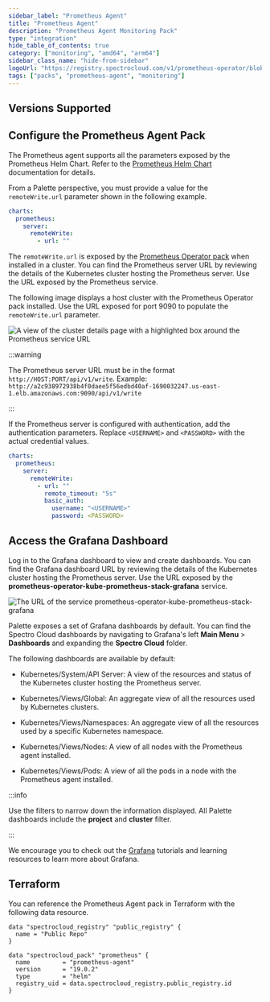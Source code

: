 ```yaml
---
sidebar_label: "Prometheus Agent"
title: "Prometheus Agent"
description: "Prometheus Agent Monitoring Pack"
type: "integration"
hide_table_of_contents: true
category: ["monitoring", "amd64", "arm64"]
sidebar_class_name: "hide-from-sidebar"
logoUrl: "https://registry.spectrocloud.com/v1/prometheus-operator/blobs/sha256:64589616d7f667e5f1d7e3c9a39e32c676e03518a318924e123738693e104ce0?type=image.webp"
tags: ["packs", "prometheus-agent", "monitoring"]
---
```


<RedirectPackPage packName="prometheus-agent" />

## Versions Supported

<Tabs queryString="parent">

<TabItem label="19.0.x" value="19.0.x">

## Configure the Prometheus Agent Pack

The Prometheus agent supports all the parameters exposed by the Prometheus Helm Chart. Refer to the
[Prometheus Helm Chart](https://github.com/prometheus-community/helm-charts/tree/main/charts/prometheus#configuration)
documentation for details.

From a Palette perspective, you must provide a value for the `remoteWrite.url` parameter shown in the following example.

```yaml
charts:
  prometheus:
    server:
      remoteWrite:
        - url: ""
```

The `remoteWrite.url` is exposed by the [Prometheus Operator pack](prometheus-operator.md) when installed in a cluster.
You can find the Prometheus server URL by reviewing the details of the Kubernetes cluster hosting the Prometheus server.
Use the URL exposed by the Prometheus service.

The following image displays a host cluster with the Prometheus Operator pack installed. Use the URL exposed for port
9090 to populate the `remoteWrite.url` parameter.

![A view of the cluster details page with a highlighted box around the Prometheus service URL](/integrations_prometheus-agent_cluster-detail-view.webp)

:::warning

The Prometheus server URL must be in the format `http://HOST:PORT/api/v1/write`. Example:
`http://a2c938972938b4f0daee5f56edbd40af-1690032247.us-east-1.elb.amazonaws.com:9090/api/v1/write`

:::

If the Prometheus server is configured with authentication, add the authentication parameters. Replace `<USERNAME>` and
`<PASSWORD>` with the actual credential values.

```yaml
charts:
  prometheus:
    server:
      remoteWrite:
        - url: ""
          remote_timeout: "5s"
          basic_auth:
            username: "<USERNAME>"
            password: <PASSWORD>
```

## Access the Grafana Dashboard

Log in to the Grafana dashboard to view and create dashboards. You can find the Grafana dashboard URL by reviewing the
details of the Kubernetes cluster hosting the Prometheus server. Use the URL exposed by the
**prometheus-operator-kube-prometheus-stack-grafana** service.

![The URL of the service prometheus-operator-kube-prometheus-stack-grafana](/integrations_prometheus-agent_cluster-detail-view-grafana.webp)

Palette exposes a set of Grafana dashboards by default. You can find the Spectro Cloud dashboards by navigating to
Grafana's left **Main Menu** > **Dashboards** and expanding the **Spectro Cloud** folder.

The following dashboards are available by default:

- Kubernetes/System/API Server: A view of the resources and status of the Kubernetes cluster hosting the Prometheus
  server.

- Kubernetes/Views/Global: An aggregate view of all the resources used by Kubernetes clusters.

- Kubernetes/Views/Namespaces: An aggregate view of all the resources used by a specific Kubernetes namespace.

- Kubernetes/Views/Nodes: A view of all nodes with the Prometheus agent installed.

- Kubernetes/Views/Pods: A view of all the pods in a node with the Prometheus agent installed.

:::info

Use the filters to narrow down the information displayed. All Palette dashboards include the **project** and **cluster**
filter.

:::

We encourage you to check out the [Grafana](https://grafana.com/tutorials/) tutorials and learning resources to learn
more about Grafana.

</TabItem>

</Tabs>

## Terraform

You can reference the Prometheus Agent pack in Terraform with the following data resource.

```hcl
data "spectrocloud_registry" "public_registry" {
  name = "Public Repo"
}

data "spectrocloud_pack" "prometheus" {
  name         = "prometheus-agent"
  version      = "19.0.2"
  type         = "helm"
  registry_uid = data.spectrocloud_registry.public_registry.id
}
```
